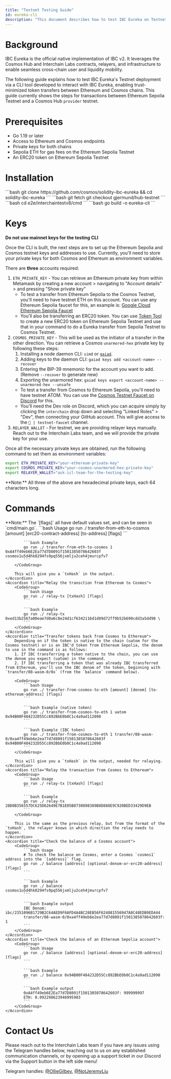```yaml
---
title: "Testnet Testing Guide"
id: eureka-cli
description: "This document describes how to test IBC Eureka on Testnet"
---
```


# Background

IBC Eureka is the official native implementation of IBC v2.
It leverages the Cosmos Hub and Interchain Labs contracts, relayers, and infrastructure to enable seamless cross-chain user and liquidity mobility.

The following guide explains how to test IBC Eureka's Testnet deployment via a CLI tool developed to interact with IBC Eureka, enabling trust-minimized token transfers between Ethereum and Cosmos chains.
This guide currently shows the steps for transactions between Ethereum Sepolia Testnet and a Cosmos Hub `provider` testnet.

# Prerequisites

- Go 1.19 or later
- Access to Ethereum and Cosmos endpoints
- Private keys for both chains
- Sepolia ETH for gas fees on the Ethereum Sepolia Testnet
- An ERC20 token on Ethereum Sepolia Testnet

# Installation

<Steps>
    <Step title="Clone the repository">
        ```bash
        git clone https://github.com/cosmos/solidity-ibc-eureka && cd solidity-ibc-eureka
        ```
    </Step>
    <Step title="Checkout the testnet branch">
        ```bash
        git fetch
        git checkout gjermund/hub-testnet
        ```
    </Step>
    <Step title="Change to the cmd folder">
        ```bash
        cd e2e/interchaintestv8/cmd
        ```
    </Step>
    <Step title="Build the CLI tool">
        ```bash
        go build -o eureka-cli
        ```
    </Step>
</Steps>

# Keys

<Warning>**Do not use mainnet keys for the testing CLI**</Warning>

Once the CLI is built, the next steps are to set up the Ethereum Sepolia and Cosmos testnet keys and addresses to use. Currently, you'll need to store your private keys for both Cosmos and Ethereum as environment variables.

There are **three** accounts required:

1. `ETH_PRIVATE_KEY` - You can retrieve an Ethereum private key from within Metamask by creating a new account > navigating to "Account details" > and pressing "Show private key"
   - To test a transfer from Ethereum Sepolia to the Cosmos Testnet, you'll need to have testnet ETH on this account. You can use any Ethereum Sepolia faucet for this, an example is: [Google Cloud Ethereum Sepolia Faucet](https://cloud.google.com/application/web3/faucet/ethereum/sepolia)
   - You'll also be transferring an ERC20 token. You can use [Token Tool](https://tokentool.bitbond.com/create-token/erc20-token/ethereum-sepolia) to create a new ERC20 token on Ethereum Sepolia Testnet and use that in your command to do a Eureka transfer from Sepolia Testnet to Cosmos Testnet.
2. `COSMOS_PRIVATE_KEY` - This will be used as the initiator of a transfer in the other direction. You can retrieve a Cosmos `unarmored-hex` private key by following these steps:
   1. Installing a node daemon CLI: `simd` or <code><a href="https://github.com/cosmos/gaia">gaiad</a></code>.
   2. Adding keys to the daemon CLI: `gaiad keys add <account-name> --recover`
   3. Entering the BIP-39 mnemonic for the account you want to add. (Remove `--recover` to generate new)
   4. Exporting the unarmored hex: `gaiad keys export <account-name> --unarmored-hex --unsafe`
   - To test a transfer from Cosmos to Ethereum Sepolia, you'll need to have testnet ATOM. You can use the [Cosmos Testnet Faucet on Discord](discord.gg/interchain) for this.
   - You'll need the Dev role on Discord, which you can acquire simply by clicking the `interchain` drop down and selecting "Linked Roles" > "Dev", then connecting your GitHub account. This will give access to the `🚰 | testnet-faucet` channel.
3. `RELAYER_WALLET` - For testnet, we are providing relayer keys manually. Reach out to the Interchain Labs team, and we will provide the private key for your use.

Once all the necessary private keys are obtained, run the following command to set them as environment variables:

```bash
export ETH_PRIVATE_KEY="your-ethereum-private-key"
export COSMOS_PRIVATE_KEY="your-cosmos-unarmored-hex-private-key"
export RELAYER_WALLET="ask-icl-team-for-the-testing-key"
```

<Note>
  **Note:** All three of the above are hexadecimal private keys, each 64
  characters long.
</Note>

# Commands

<Note>
  **Note:** The `[flags]` all have default values set, and can be seen in `cmd/main.go`.
</Note>

<AccordionGroup>
    <Accordion title="Transfer ERC20 tokens from Etheruem to Cosmos">
        <CodeGroup>
            ```bash Usage
            go run ./ transfer-from-eth-to-cosmos [amount] [erc20-contract-address] [to-address] [flags]
            ```

            ```bash Example
            go run ./ transfer-from-eth-to-cosmos 1 0xA4ff49eb6E2Ea77d7D8091f1501385078642603f cosmos1u5d4hk8294fs9pq556jxmlju2ceh4jmurcpfv7
            ```
        </CodeGroup>

        This will give you a `txHash` in the output.
    </Accordion>
    <Accordion title="Relay the transction from Ethereum to Cosmos">
        <CodeGroup>
            ```bash Usage
            go run ./ relay-tx [txHash] [flags]
            ```

            ```bash Example
            go run ./ relay-tx 0xed13b2567a00eae7d0a6c8e24d1cf6342116d1d89d72ff9b52b690cdd3a5dd98 \
            ```
        </CodeGroup>
    </Accordion>
    <Accordion title="Transfer tokens back from Cosmos to Ethereum">
        Depending on if the token is native to the chain (uatom for the Cosmos testnet) or is an IBC'd token from Ethereum Sepolia, the denom to use in the command is as follows:
        1. If IBC transferring a token native to the chain, you can use the denom you expect (uatom) in the command.
        2. If IBC transferring a token that was already IBC transferred from Ethereum, you'll use the IBC denom of the token, beginning with `transfer/08-wasm-0/0x` (from the `balance` command below).

        <CodeGroup>
            ```bash Usage
            go run ./ transfer-from-cosmos-to-eth [amount] [denom] [to-ethereum-address] [flags]
            ```

            ```bash Example (native token)
            go run ./ transfer-from-cosmos-to-eth 1 uatom 0x94B00F484232D55Cc892BbE0b0C1c4a9ad112098
            ```

            ```bash Example (IBC token)
            go run ./ transfer-from-cosmos-to-eth 1 transfer/08-wasm-0/0xa4ff49eb6e2ea77d7d8091f1501385078642603f 0x94B00F484232D55Cc892BbE0b0C1c4a9ad112098
            ```
        </CodeGroup>

        This will give you a `txHash` in the output, needed for relaying.
    </Accordion>
    <Accordion title="Relay the transaction from Cosmos to Ethereum">
        <CodeGroup>
            ```bash Usage
            go run ./ relay-tx [txHash] [flags]
            ```

            ```bash Example
            go run ./ relay-tx 28D0B356557DC625D62649E7B1E05B8730898389B8D888E9C920BED33429D9EB
            ```
        </CodeGroup>

        This is the same as the previous relay, but from the format of the `txHash`, the relayer knows in which direction the relay needs to happen.
    </Accordion>
    <Accordion title="Check the balance of a Cosmos account">
        <CodeGroup>
            ```bash Usage
            # To check the balance on Cosmos, enter a Cosmos `cosmos1` address into the `[address]` flag.
            go run ./ balance [address] [optional-denom-or-erc20-address] [flags]
            ```

            ```bash Example
            go run ./ balance cosmos1u5d4hk8294fs9pq556jxmlju2ceh4jmurcpfv7
            ```

            ```bash Example output
            IBC Denom: ibc/2351096B1729B2C64AED9F6AFD4A4BC28EB56F624881556947A8C48EDB9ED444
            transfer/08-wasm-0/0xa4ff49eb6e2ea77d7d8091f1501385078642603f: 1
            ```
        </CodeGroup>
    </Accordion>
    <Accordion title="Check the balance of an Ethereum Sepolia account">
        <CodeGroup>
            ```bash Usage
            go run ./ balance [address] [optional-denom-or-erc20-address] [flags]
            ```

            ```bash Example
            go run ./ balance 0x94B00F484232D55Cc892BbE0b0C1c4a9ad112098
            ```

            ```bash Example output
            0xA4ff49eb6E2Ea77d7D8091f1501385078642603f: 999999997
            ETH: 0.092298623946995983
            ```
        </CodeGroup>
    </Accordion>
</AccordionGroup>

# Contact Us

Please reach out to the Interchain Labs team if you have any issues using the Telegram handles below, reaching out to us on any established communication channels, or by opening up a support ticket in our Discord via the Support button in the left side menu!

Telegram handles: [@OllieGilbey](https://t.me/OllieGilbey), [@NotJeremyLiu](https://t.me/NotJeremyLiu)
